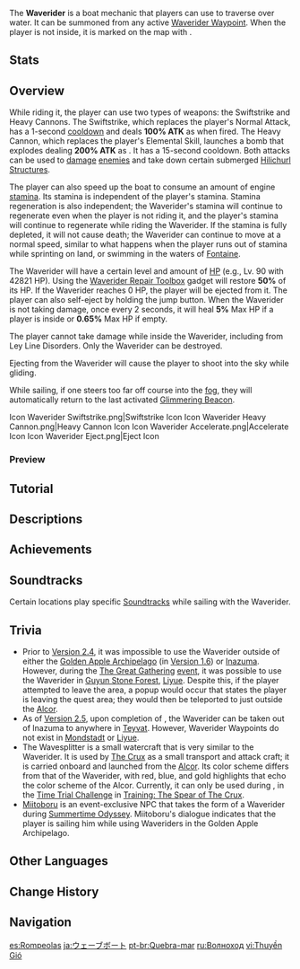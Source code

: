 {{Terminology Infobox
|image        = Waverider.png
|type         = Exploration
|group        = Vehicles
}}
The '''Waverider''' is a boat mechanic that players can use to traverse over water. It can be summoned from any active [[Waverider Waypoint]]. When the player is not inside, it is marked on the map with {{Icon|Waverider Map|25}}.

==Stats==
{{Enemy Stats
|resglobal  = 0%
|hp_ratio   = 22.5
|hp_type    = atk1
|atk_ratio  = 0.2
|atk_type   = hp1
|no_def     = 1
|hide_notes = 1
}}

==Overview==
While riding it, the player can use two types of weapons: the Swiftstrike and Heavy Cannons. The Swiftstrike, which replaces the player's Normal Attack, has a 1-second [[cooldown]] and deals '''100%&nbsp;ATK''' as {{Color|Physical DMG}} when fired. The Heavy Cannon, which replaces the player's Elemental Skill, launches a bomb that explodes dealing '''200%&nbsp;ATK''' as {{Color|AoE Physical DMG}}. It has a 15-second cooldown. Both attacks can be used to [[damage]] [[enemies]] and take down certain submerged [[Hilichurl Structures]].

The player can also speed up the boat to consume an amount of engine [[stamina]]. Its stamina is independent of the player's stamina. Stamina regeneration is also independent; the Waverider's stamina will continue to regenerate even when the player is not riding it, and the player's stamina will continue to regenerate while riding the Waverider. If the stamina is fully depleted, it will not cause death; the Waverider can continue to move at a normal speed, similar to what happens when the player runs out of stamina while sprinting on land, or swimming in the waters of [[Fontaine]].

The Waverider will have a certain level and amount of [[HP]] (e.g., Lv.&nbsp;90 with 42821&nbsp;HP). Using the [[Waverider Repair Toolbox]] gadget will restore '''50%''' of its HP. If the Waverider reaches 0&nbsp;HP, the player will be ejected from it. The player can also self-eject by holding the jump button. When the Waverider is not taking damage, once every 2 seconds, it will heal '''5%''' Max HP if a player is inside or '''0.65%''' Max HP if empty.

The player cannot take damage while inside the Waverider, including from Ley Line Disorders. Only the Waverider can be destroyed.

Ejecting from the Waverider will cause the player to shoot into the sky while gliding.

While sailing, if one steers too far off course into the [[fog]], they will automatically return to the last activated [[Glimmering Beacon]].

<gallery>
Icon Waverider Swiftstrike.png|Swiftstrike Icon
Icon Waverider Heavy Cannon.png|Heavy Cannon Icon
Icon Waverider Accelerate.png|Accelerate Icon
Icon Waverider Eject.png|Eject Icon
</gallery>

===Preview===
{{Preview
|size=185px
|f1=Waverider Swiftstrike
|c1=Swiftstrike

|f2=Waverider Heavy Cannon
|c2=Heavy Cannon
}}

==Tutorial==
{{Tutorial|The Mystical Waverider...}}

==Descriptions==
{{Description|A mysterious and comfortable waterborne vehicle.<br>Unlike normal boats, the Waverider's motive force is generated by some mystical art. This allows it to break free from the shackles of wind and wave, traveling swiftly on the water's surface. Can to be summoned to its owner's side using a Waverider Waypoint.<br>A ship is a tiny strip of land amidst the unplumbed depths of the ocean expanse, bringing those aboard some measure of comfort. For an outlander who forever wanders, belonging to no nation, owning a ship is in some ways synonymous with having a home to call one's own.|[[Map]] Description}}

==Achievements==
{{Achievement Topic Table|topic=Waverider}}

==Soundtracks==
Certain locations play specific [[Soundtrack]]s while sailing with the Waverider.
{{Soundtracks by Category Table|type=location}}

==Trivia==
* Prior to [[Version 2.4]], it was impossible to use the Waverider outside of either the [[Golden Apple Archipelago/1.6|Golden Apple Archipelago]] (in [[Version 1.6]]) or [[Inazuma]]. However, during the [[Fleeting Colors in Flight#Theme 2: The Great Gathering|The Great Gathering]] [[event]], it was possible to use the Waverider in [[Guyun Stone Forest]], [[Liyue]]. Despite this, if the player attempted to leave the area, a popup would occur that states the player is leaving the quest area; they would then be teleported to just outside the [[Alcor]].
* As of [[Version 2.5]], upon completion of {{Quest|Transient Dreams}}, the Waverider can be taken out of Inazuma to anywhere in [[Teyvat]]. However, Waverider Waypoints do not exist in [[Mondstadt]] or [[Liyue]].
* The Wavesplitter is a small watercraft that is very similar to the Waverider. It is used by [[The Crux]] as a small transport and attack craft; it is carried onboard and launched from the [[Alcor]]. Its color scheme differs from that of the Waverider, with red, blue, and gold highlights that echo the color scheme of the Alcor. Currently, it can only be used during {{Quest|When the Crux Shines Bright}}, in the [[Time Trial Challenge]] in [[Training: The Spear of The Crux]].
* [[Miitoboru]] is an event-exclusive NPC that takes the form of a Waverider during [[Summertime Odyssey]]. Miitoboru's dialogue indicates that the player is sailing him while using Waveriders in the Golden Apple Archipelago.

==Other Languages==
{{Other Languages
|en       = Waverider
|zhs      = 浪船
|zhs_rm   = Làngchuán
|zht      = 浪船
|zht_rm   = Làngchuán
|zh_tl    = Wave Boat
|ja       = ウェーブボート
|ja_rm    = Weebu Booto
|ja_tl    = Wave Boat
|ko       = {{tt|파도|波濤}} 배
|ko_tl    = Wave Boat
|es       = Rompeolas
|es_tl    = Wavebreaker
|fr       = Barge
|fr_tl    = Barge
|ru       = Волноход
|ru_tl    = Waverider
|th       = เรือเดินสมุทร
|th_rm    = Ruea doen samut
|th_tl    = 
|vi       = {{tt|Thuyền|船}} Gió
|vi_tl    = Wind Boat
|de       = Wellenreiter
|de_tl    = Waverider
|id       = Waverider
|pt       = Quebra-mar
|pt_tl    = 
|tr       = Dalgakıran
|tr_tl    = Wavebreaker
|it       = Cavalcaonde
|it_tl    = 
}}

==Change History==
{{Change History|1.6}}

==Navigation==
{{Exploration Navbox}}

[[es:Rompeolas]]
[[ja:ウェーブボート]]
[[pt-br:Quebra-mar]]
[[ru:Волноход]]
[[vi:Thuyền Gió]]